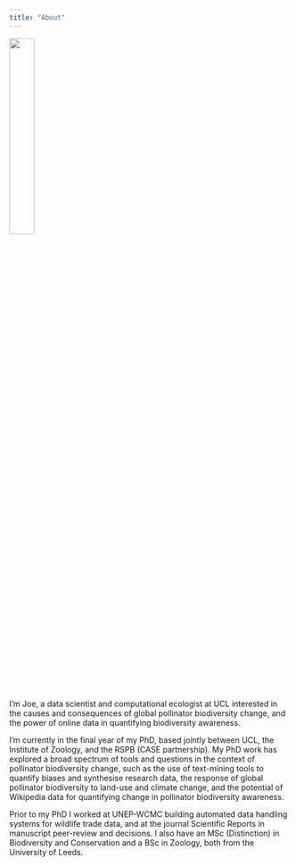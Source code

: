 ```yaml
---
title: "About"
---
```




![](Pic_3.jpg){#id .class width=30% height=30%}

I’m Joe, a data scientist and computational ecologist at UCL interested in the causes and consequences of global pollinator biodiversity change, and the power of online data in quantifying biodiversity awareness. 

I'm currently in the final year of my PhD, based jointly between UCL, the Institute of Zoology, and the RSPB (CASE partnership). My  PhD work has explored a broad spectrum of tools and questions in the context of pollinator biodiversity change, such as the use of text-mining tools to quantify  biases and synthesise research data, the response of global pollinator biodiversity to land-use and climate change, and the potential of Wikipedia data for quantifying change in pollinator biodiversity awareness.

Prior to my PhD I worked at UNEP-WCMC building automated data handling systems for wildlife trade data, and at the journal Scientific Reports in manuscript peer-review and decisions. I also have an MSc (Distinction) in Biodiversity and Conservation and a BSc in Zoology, both from the University of Leeds.

